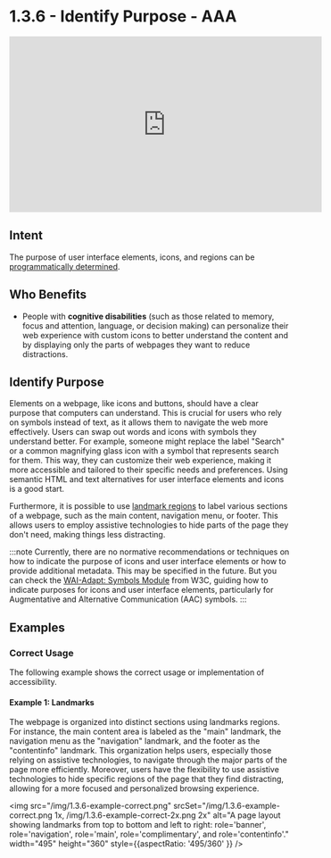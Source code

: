 # 1.3.6 - Identify Purpose - AAA

<iframe width="560" height="315" src="https://www.youtube.com/embed/nQJewN213KQ" title="1.3.6 - Identify Purpose - WCAG Documents" frameBorder="0" allow="accelerometer; autoplay; clipboard-write; encrypted-media; gyroscope; picture-in-picture" allowFullScreen></iframe>

## Intent

The purpose of user interface elements, icons, and regions can be [programmatically determined](/docs/wcag-documents/glossary-of-terms#programmatically-determined).

## Who Benefits

- People with **cognitive disabilities** (such as those related to memory, focus and attention, language, or decision making) can personalize their web experience with custom icons to better understand the content and by displaying only the parts of webpages they want to reduce distractions.

## Identify Purpose

Elements on a webpage, like icons and buttons, should have a clear purpose that computers can understand. This is crucial for users who rely on symbols instead of text, as it allows them to navigate the web more effectively. Users can swap out words and icons with symbols they understand better. For example, someone might replace the label "Search" or a common magnifying glass icon with a symbol that represents search for them. This way, they can customize their web experience, making it more accessible and tailored to their specific needs and preferences. Using semantic HTML and text alternatives for user interface elements and icons is a good start.

Furthermore, it is possible to use [landmark regions](/docs/wcag-documents/glossary-of-terms#landmark-region) to label various sections of a webpage, such as the main content, navigation menu, or footer. This allows users to employ assistive technologies to hide parts of the page they don't need, making things less distracting.

:::note
Currently, there are no normative recommendations or techniques on how to indicate the purpose of icons and user interface elements or how to provide additional metadata. This may be specified in the future. But you can check the [WAI-Adapt: Symbols Module](https://www.w3.org/TR/adapt-symbols/) from W3C, guiding how to indicate purposes for icons and user interface elements, particularly for Augmentative and Alternative Communication (AAC) symbols.
:::

## Examples

### Correct Usage

The following example shows the correct usage or implementation of accessibility.

#### Example 1: Landmarks

The webpage is organized into distinct sections using landmarks regions. For instance, the main content area is labeled as the "main" landmark, the navigation menu as the "navigation" landmark, and the footer as the "contentinfo" landmark. This organization helps users, especially those relying on assistive technologies, to navigate through the major parts of the page more efficiently. Moreover, users have the flexibility to use assistive technologies to hide specific regions of the page that they find distracting, allowing for a more focused and personalized browsing experience.

<img src="/img/1.3.6-example-correct.png" srcSet="/img/1.3.6-example-correct.png 1x, /img/1.3.6-example-correct-2x.png 2x" alt="A page layout showing landmarks from top to bottom and left to right: role='banner', role='navigation', role='main', role='complimentary', and role='contentinfo'." width="495" height="360" style={{aspectRatio: '495/360' }} />